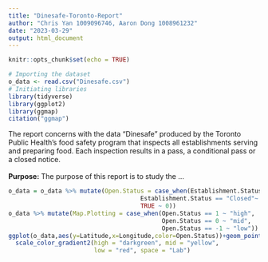 ```yaml
---
title: "Dinesafe-Toronto-Report"
author: "Chris Yan 1009096746, Aaron Dong 1008961232"
date: "2023-03-29"
output: html_document
---
```


```r
knitr::opts_chunk$set(echo = TRUE)
```

```r
# Importing the dataset
o_data <- read.csv("Dinesafe.csv")
# Initiating libraries
library(tidyverse)
library(ggplot2)
library(ggmap)
citation("ggmap")
```
The report concerns with the data "Dinesafe" produced by the Toronto Public Health’s food safety program that inspects all establishments serving and preparing food. Each inspection results in a pass, a conditional pass or a closed notice.
\
\
**Purpose:** The purpose of this report is to study the ...

```r
o_data = o_data %>% mutate(Open.Status = case_when(Establishment.Status == "Pass" ~ 1,
                                     Establishment.Status == "Closed"~ -1,
                                     TRUE ~ 0))
o_data %>% mutate(Map.Plotting = case_when(Open.Status == 1 ~ "high",
                                           Open.Status == 0 ~ "mid",
                                           Open.Status == -1 ~ "low"))
ggplot(o_data,aes(y=Latitude,x=Longitude,color=Open.Status))+geom_point(alpha = 0.05)+
  scale_color_gradient2(high = "darkgreen", mid = "yellow",
                        low = "red", space = "Lab")
```